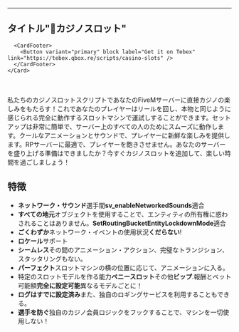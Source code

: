 ***

## タイトル"🌋カジノスロット"

<Columns>
  <Column>
    <ReactPlayer url="https://youtu.be/6j525WgTXAU" controls={true} height="100%" />
  </Column>

  <Column>
    <Card shadow="tl">
      <CardImage className="tebex-logo" style={{ padding: '1rem' }} />

      <CardFooter>
        <Button variant="primary" block label="Get it on Tebex" link="https://tebex.qbox.re/scripts/casino-slots" />
      </CardFooter>
    </Card>
  </Column>
</Columns>

ㅤ

私たちのカジノスロットスクリプトであなたのFiveMサーバーに直接カジノの楽しみをもたらす！これであなたのプレイヤーはリールを回し、本物と同じように感じられる完全に動作するスロットマシンで運試しすることができます。セットアップは非常に簡単で、サーバー上のすべての人のためにスムーズに動作します。クールなアニメーションとサウンドで、プレイヤーに新鮮な楽しみを提供します。RPサーバーに最適で、プレイヤーを飽きさせません。あなたのサーバーを盛り上げる準備はできましたか？今すぐカジノスロットを追加して、楽しい時間を過ごしましょう！

## 特徴

* **ネットワーク・サウンド**選手間**sv\_enableNetworkedSounds**適合
* **すべての地元**オブジェクトを使用することで、エンティティの所有権に惑わされることはありません。**SetRoutingBucketEntityLockdownMode**適合
* **ごくわずか**ネットワーク・イベントの使用状況**くだらない**!
* **ロケール**サポート
* **シームレス**その間のアニメーション・アクション、完璧なトランジション、スタッタリングもない。
* **パーフェクト**スロットマシンの横の位置に応じて、アニメーションに入る。
* 特定のスロットモデルを作る能力**ペニースロット**その他**ビップ**.報酬とベット可能額**完全に設定可能**異なるモデルごとに！
* **ログはすでに設定済み**また、独自のロギングサービスを利用することもできる。
* **選手を防ぐ**独自のカジノ会員ロジックをフックすることで、マシンを一切使用しない！
